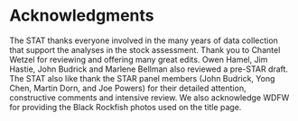 # Acknowledgments

The STAT thanks everyone involved in the many years of data collection that support the analyses in the stock assessment. Thank you to Chantel Wetzel for reviewing and offering many great edits. Owen Hamel, Jim Hastie, John Budrick and Marlene Bellman also reviewed a pre-STAR draft. The STAT also like thank the STAR panel members (John Budrick, Yong Chen, Martin Dorn, and Joe Powers) for their detailed attention, constructive comments and intensive review. We also acknowledge WDFW for providing the Black Rockfish photos used on the title page.
